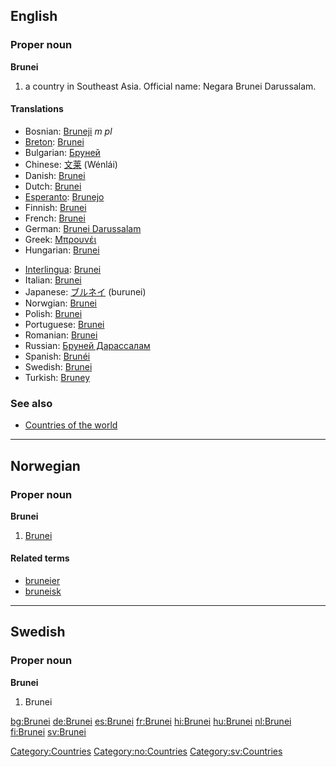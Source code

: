 ==English==
===Proper noun===
'''Brunei'''
# a country in Southeast Asia. Official name: Negara Brunei Darussalam.

====Translations====
{{top}}
*Bosnian: [[Bruneji]] ''m pl''
*[[Breton]]: [[Brunei]]
*Bulgarian: [[Бруней]]
*Chinese: [[文莱]] (Wénlái)
*Danish: [[Brunei]]
*Dutch: [[Brunei]]
*[[Esperanto]]: [[Brunejo]]
*Finnish: [[Brunei]]
*French: [[Brunei]]
*German: [[Brunei Darussalam]]
*Greek: [[Μπρουνέι]]
*Hungarian: [[Brunei]]
{{mid}}
*[[Interlingua]]: [[Brunei]]
*Italian: [[Brunei]]
*Japanese: [[ブルネイ]] (burunei)
*Norwgian: [[#Norwegian|Brunei]]
*Polish: [[Brunei]]
*Portuguese: [[Brunei]]
*Romanian: [[Brunei]]
*Russian: [[Бруней Дарассалам]]
*Spanish: [[Brunéi]]
*Swedish: [[Brunei]]
*Turkish: [[Bruney]]
{{bottom}}

===See also===
*[[Countries of the world]]

----
==Norwegian==
===Proper noun===
'''Brunei'''
#[[#English|Brunei]]
====Related terms====
*[[bruneier]]
*[[bruneisk]]

----
==Swedish==
===Proper noun===
'''Brunei'''
#Brunei

[[Category:Countries]]
[[Category:no:Countries]]
[[Category:sv:Countries]]

[[bg:Brunei]]
[[de:Brunei]]
[[es:Brunei]]
[[fr:Brunei]]
[[hi:Brunei]]
[[hu:Brunei]]
[[nl:Brunei]]
[[fi:Brunei]]
[[sv:Brunei]]